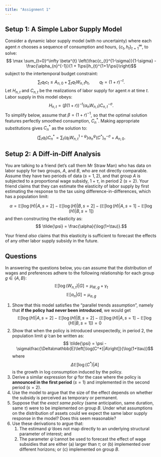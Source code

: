 ```yaml
---
title: "Assignment 1"
---
```


## Setup 1: A Simple Labor Supply Model

Consider a dynamic labor supply model (with no uncertainty) where each agent $n$ chooses a sequence of consumption and hours, $\{c_{t},h_{t}\}_{t=1}^{\infty}$, to solve:
$$ \max \sum_{t=0}^\infty \beta^{t} \left(\frac{c_{t}^{1-\sigma}}{1-\sigma} - \frac{\alpha_{n}^{-1}}{1 + 1\psi}h_{t}^{1+1/\psi}\right)$$
subject to the intertemporal budget constraint:
$$ \sum_{t}q_{t}c_{t} \leq A_{n,0} + \sum_{t}q_{t}W_{n,t}h_{t},\qquad q_{t} = (1+r)^{-t}.$$
Let $H_{n,t}$ and $C_{n,t}$ be the realizations of labor supply for agent $n$ at time $t$. Labor supply in this model obeys:
$$H_{n,t} = (\beta(1+r))^{-t}(\alpha_{n}W_{n,t})C^{-\sigma}_{n,t}.$$
To simplify below, assume that $\beta=(1+r)^{-1}$, so that the optimal solution features perfectly smoothed consumption, $C^*_{n}$. Making appropriate substitutions gives $C^*_{n}$ as the solution to:
$$ \left(\sum_{t}q_{t}\right)C^*_{n} = \sum_{t}\left(q_{t}W_{n,t}^{1+\psi}\right)\alpha_{n}^{\psi}(C^*)^{-\sigma}_{n} + A_{n,0}.$$

## Setup 2: A Diff-in-Diff Analysis

You are talking to a friend (let's call them Mr Straw Man) who has data on labor supply for two groups, $A$, and $B$, who are not directly comparable. Assume they have two periods of data ($s=1,2$), and that group $A$ is subjected to a proportional wage subsidy, $1+\tau$, in period 2 ($s=2$). Your friend claims that they can estimate the elasticity of labor supply by first estimating the response to the tax using difference-in-differences, which has a population limit:

$$ \alpha = \mathbb{E}[\log(H)|A,s=2] - \mathbb{E}[\log(H)|B,s=2] - (\mathbb{E}[\log(H)|A,s=1] - \mathbb{E}[\log(H)|B,s=1])$$
and then constructing the elasticity as:
$$ \tilde{\psi} = \frac{\alpha}{\log(1+\tau)}.$$

Your friend *also* claims that this elasticity is sufficient to forecast the effects of any other labor supply subsidy in the future.

## Questions
In answering the questions below, you can assume that the distribution of wages and preferences adhere to the following relationship for each group $g\in\{A,B\}$:
$$\mathbb{E}[\log(W_{n,t})|G] = \mu_{W,g} + \gamma_{t}$$
$$\mathbb{E}[\alpha_{n}|G] = \mu_{\alpha,g}$$

1. Show that this model satisfies the "parallel trends assumption", namely that **if the policy had never been introduced**, we would get
$$ \mathbb{E}[\log(H)|A,s=2] - \mathbb{E}[\log(H)|B,s=2] - (\mathbb{E}[\log(H)|A,s=1] - \mathbb{E}[\log(H)|B,s=1]) = 0 $$
2. Show that when the policy is introduced unexpectedly, in period 2, the population limit $\tilde{\psi}$ can be written as:
$$ \tilde{\psi} =  \psi - \sigma\frac{\Delta\mathbb{E}\left[\log(C^*)|A\right]}{\log(1+\tau)}$$
where $$\Delta\mathbb{E}\left[\log(C^*)|A\right]$$ is the growth in log consumption induced by the policy.
3. Derive a similar expression for $\tilde{\psi}$ for the case where the policy is **announced in the first period** ($s=1$) and implemented in the second period ($s=2$).
4. Use the model to argue that the size of the effect depends on whether the subsidy is perceived as temporary or permanent.
5. Suppose that the *exact same policy* (same anticipation, same duration, same $\tau$) were to be implemented on group $B$. Under what assumptions on the distribution of assets could we expect the same labor supply response in the model? Does this seem reasonable?
5. Use these derivations to argue that:
    1. The estimand $\tilde{\psi}$ does not map directly to an underlying structural parameter of interest; and
    2. The parameter $\tilde{\psi}$ cannot be used to forecast the effect of wage subsidies that are either (a) larger than $\tau$; or (b) implemented over different horizons; or (c) implemented on group $B$.
